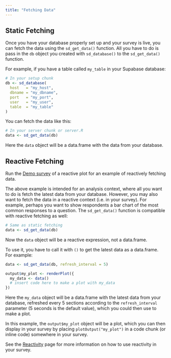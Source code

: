 ```yaml
---
title: "Fetching Data"
---
```


## Static Fetching

Once you have your database properly set up and your survey is live, you can fetch the data using the `sd_get_data()` function. All you have to do is pass in the `db` object you created with `sd_database()` to the `sd_get_data()` function. 

For example, if you have a table called `my_table` in your Supabase database:

```r
# In your setup chunk
db <- sd_database(
  host   = "my_host",
  dbname = "my_dbname",
  port   = "my_port",
  user   = "my_user",
  table  = "my_table"
)
```

You can fetch the data like this:

```r
# In your server chunk or server.R
data <- sd_get_data(db)
```

Here the `data` object will be a data.frame with the data from your database.

## Reactive Fetching

::: {.callout-tip}

Run the [Demo survey](https://github.com/surveydown-dev/demo-reactive-plot) of a reactive plot for an example of reactively fetching data.

:::

The above example is intended for an analysis context, where all you want to do is fetch the latest data from your database. However, you may also want to fetch the data in a reactive context (i.e. in your survey). For example, perhaps you want to show respondents a bar chart of the most common responses to a question. The `sd_get_data()` function is compatible with reactive fetching as well:

```r
# Same as static fetching
data <- sd_get_data(db)
```

Now the `data` object will be a reactive expression, not a data.frame. 

To use it, you have to call it with `()` to get the latest data as a data.frame. For example:

```r
data <- sd_get_data(db, refresh_interval = 5)

output$my_plot <- renderPlot({  
  my_data <- data()
  # insert code here to make a plot with my_data
})
```

Here the `my_data` object will be a data.frame with the latest data from your database, refreshed every 5 sections according to the `refresh_interval` parameter (5 seconds is the default value), which you could then use to make a plot. 

In this example, the `output$my_plot` object will be a plot, which you can then display in your survey by placing `plotOutput("my_plot")` in a code chunk (or inline code) somewhere in your survey.

See the [Reactivity](reactivity.qmd) page for more information on how to use reactivity in your survey.
